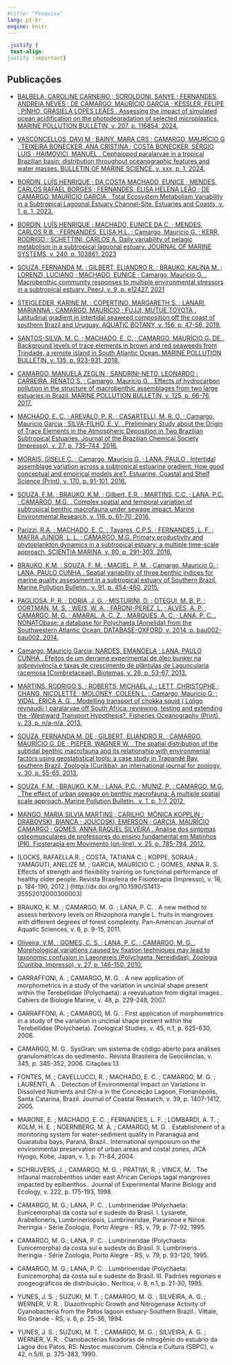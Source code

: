 ---
#title: "Pesquisa"
lang: pt-br
engine: knitr
---

```{css,  echo=FALSE}
.justify {
 text-align:
justify !important}
```

## Publicações

:::{.justify}
- [BALBELA, CAROLINE CARNEIRO ; SOROLDONI, SANYE ; FERNANDES, ANDREIA NEVES ; DE CAMARGO, MAURÍCIO GARCIA ; KESSLER, FELIPE ; PINHO, GRASIELA LOPES LEÃES . Assessing the impact of simulated ocean acidification on the photodegradation of selected microplastics. MARINE POLLUTION BULLETIN, v. 207, p. 116854, 2024.](http://dx.doi.org/10.1016/j.marpolbul.2024.116854)

- [VASCONCELLOS, DAVI M ; BAINY, MARA CRS ; CAMARGO, MAURÍCIO G ; TEIXEIRA BONECKER, ANA CRISTINA ; COSTA BONECKER, SÉRGIO LUIS ; HAIMOVICI, MANUEL . Cephalopod paralarvae in a tropical Brazilian basin: distribution throughout oceanographic features and water masses. BULLETIN OF MARINE SCIENCE, v. xxx, p. 1, 2024.](http://dx.doi.org/10.5343/bms.2023.0171)

- [BORDIN, LUÍS HENRIQUE ; DA COSTA MACHADO, EUNICE ; MENDES, CARLOS RAFAEL BORGES ; FERNANDES, ELISA HELENA LEÃO ; DE CAMARGO, MAURÍCIO GARCIA . Total Ecosystem Metabolism Variability in a Subtropical Lagoonal Estuary Channel-Site. Estuaries and Coasts, v. 1, p. 1, 2023.](http://dx.doi.org/10.1007/s12237-023-01270-2)

- [BORDIN, LUÍS HENRIQUE ; MACHADO, EUNICE DA C. ; MENDES, CARLOS R.B. ; FERNANDES, ELISA H.L. ; Camargo, Maurício G. ; KERR, RODRIGO ; SCHETTINI, CARLOS A. Daily variability of pelagic metabolism in a subtropical lagoonal estuary. JOURNAL OF MARINE SYSTEMS, v. 240, p. 103861. 2023](http://dx.doi.org/10.1016/j.jmarsys.2023.103861)  

- [SOUZA, FERNANDA M. ; GILBERT, ELIANDRO R. ; BRAUKO, KALINA M. ; LORENZI, LUCIANO ; MACHADO, EUNICE ; Camargo, Mauricio G. . Macrobenthic community responses to multiple environmental stressors in a subtropical estuary. PeerJ, v. 9, p. e12427. 2021](http://dx.doi.org/10.7717/peerj.12427)

- [STEIGLEDER, KARINE M. ; COPERTINO, MARGARETH S. ; LANARI, MARIANNA ; CAMARGO, MAURÍCIO ; FUJJI, MUTUE TOYOTA . Latitudinal gradient in intertidal seaweed composition off the coast of southern Brazil and Uruguay. AQUATIC BOTANY, v. 156, p. 47-56, 2019.](http://dx.doi.org/10.1016/j.aquabot.2019.04.003)

- [SANTOS-SILVA, M. C. ; MACHADO, E. C. ; CAMARGO, MAURÍCIO G. DE . Background levels of trace elements in brown and red seaweeds from Trindade, a remote island in South Atlantic Ocean. MARINE POLLUTION BULLETIN, v. 135, p. 923-931, 2018.](https://doi.org/10.1016/j.marpolbul.2018.08.019)

- [CAMARGO, MANUELA ZEGLIN ; SANDRINI-NETO, LEONARDO ; CARREIRA, RENATO S. ; Camargo, Maurício G. . Effects of hydrocarbon pollution in the structure of macrobenthic assemblages from two large estuaries in Brazil. MARINE POLLUTION BULLETIN, v. 125, p. 66-76, 2017.](https://doi.org/10.1016/j.marpolbul.2017.07.074)

- [MACHADO, E. C. ; AREVALO, P. R. ; CASARTELLI, M. R. O. ; Camargo, Mauricio Garcia ; SILVA-FILHO, E. V. . Preliminary Study about the Origin of Trace Elements in the Atmospheric Deposition in Two Brazilian Subtropical Estuaries. Journal of the Brazilian Chemical Society (Impresso), v. 27, p. 735-744, 2016.](http://dx.doi.org/10.5935/0103-5053.20150323)

- [MORAIS, GISELE C. ; Camargo, Maurício G. ; LANA, PAULO . Intertidal assemblage variation across a subtropical estuarine gradient: How good conceptual and empirical models are?. Estuarine, Coastal and Shelf Science (Print), v. 170, p. 91-101, 2016.](http://dx.doi.org/10.1016/j.ecss.2015.12.020)

- [SOUZA, F.M. ; BRAUKO, K.M. ; Gilbert, E.R. ; MARTINS, C.C. ; LANA, P.C. ; CAMARGO, M.G. . Complex spatial and temporal variation of subtropical benthic macrofauna under sewage impact. Marine Environmental Research, v. 116, p. 61-70, 2016.](http://dx.doi.org/10.1016/j.marenvres.2016.02.008)

- [Parizzi, R.A. ; MACHADO, E. C. ; Tavares, C.P.S. ; FERNANDES, L. F. ; MAFRA JUNIOR, L. L. ; CAMARGO, M.G. Primary productivity and phytoplankton dynamics in a subtropical estuary: a multiple time-scale approach. SCIENTIA MARINA, v. 80, p. 291-303, 2016.](http://dx.doi.org/10.3989/scimar.04358.26A)
- [BRAUKO, K.M. ; SOUZA, F. M. ; MACIEL, P. M. ; Camargo, Mauricio G. ; LANA, PAULO CUNHA . Spatial variability of three benthic indices for marine quality assessment in a subtropical estuary of Southern Brazil. Marine Pollution Bulletin., v. 91, p. 454-460, 2015.](http://dx.doi.org/10.1016/j.marpolbul.2014.10.025)

- [PAGLIOSA, P. R. ; DORIA, J. G. ; MISTURINI, D. ; OTEGUI, M. B. P. ; OORTMAN, M. S. ; WEIS, W. A. ; FARONI-PEREZ, L. ; ALVES, A. P. ; CAMARGO, M. G. ; AMARAL, A. C. Z. ; MARQUES, A. C. ; LANA, P. C. . NONATObase: a database for Polychaeta (Annelida) from the Southwestern Atlantic Ocean. DATABASE-OXFORD, v. 2014, p. bau002-bau002, 2014.](http://dx.doi.org/10.1093/database/bau002)

- [Camargo, Mauricio Garcia; NARDES, EMANOELA ; LANA, PAULO CUNHA . Efeitos de um derrame experimental de óleo bunker na sobrevivência e taxas de crescimento de plântulas de Laguncularia racemosa (Combretaceae). Biotemas, v. 26, p. 53-67, 2013.](http://dx.doi.org/10.5007/2175-7925.2013v26n1p53)

- [MARTINS, RODRIGO S. ; ROBERTS, MICHAEL J. ; LETT, CHRISTOPHE ; CHANG, NICOLETTE ; MOLONEY, COLEEN L. ; Camargo, Maurício G. ; VIDAL, ERICA A. G. . Modelling transport of chokka squid ( Loligo reynaudii ) paralarvae off South Africa: reviewing, testing and extending the -Westward Transport Hypothesis?. Fisheries Oceanography (Print), v. 23, p. n/a-n/a, 2013.](http://dx.doi.org/10.1111/fog.12046)

- [SOUZA, FERNANDA M. DE ; GILBERT, ELIANDRO R. ; CAMARGO, MAURÍCIO G. DE ; PIEPER, WAGNER W. . The spatial distribution of the subtidal benthic macrofauna and its relationship with environmental factors using geostatistical tools: a case study in Trapandé Bay, southern Brazil. Zoologia (Curitiba): an international journal for zoology, v. 30, p. 55-65, 2013.](http://dx.doi.org/10.1590/s1984-46702013000100007)

- [SOUZA, F.M. ; BRAUKO, K.M. ; LANA, P.C. ; MUNIZ, P. ; CAMARGO, M.G. . The effect of urban sewage on benthic macrofauna: A multiple spatial scale approach. Marine Pollution Bulletin., v. 1, p. 1-7, 2012.](http://dx.doi.org/10.1016/j.marpolbul.2012.10.021)

- [MANGO, MARIA SILVIA MARTINS ; CARILHO, MÔNICA KOPPLIN ; DRABOVSKI, BIANCA ; JOUCOSKI, EMERSON ; GARCIA, MAURÍCIO CAMARGO ; GOMES, ANNA RAQUEL SILVEIRA . Análise dos sintomas osteomusculares de professores do ensino fundamental em Matinhos (PR). Fiosterapia em Movimento (on-line), v. 25, p. 785-794, 2012.](http://dx.doi.org/10.1590/S0103-51502012000400011)

- [LOCKS, RAFAELLA R. ; COSTA, TATIANA C. ; KOPPE, SORAIA ; YAMAGUTI, ANELIZE M. ; GARCIA, MAURÍCIO C. ; GOMES, ANNA R. S. Effects of strength and flexibility training on functional performance of healthy older people. Revista Brasileira de Fisioterapia (Impresso), v. 16, p. 184-190, 2012.] (http://dx.doi.org/10.1590/S1413-35552012000300003)


- BRAUKO, K. M. ; CAMARGO, M. G. ; LANA, P. C. . A new method to assess herbivory levels on Rhizophora mangle L. fruits in mangroves with different degrees of forest complexity. Pan-American Journal of Aquatic Sciences, v. 6, p. 9-15, 2011.

- [Oliveira, V.M. ; GOMES, C. S. ; LANA, P. C. ; CAMARGO, M. G. . Morphological variations caused by fixation techniques may lead to taxonomic confusion in Laeonereis (Polychaeta, Nereididae). Zoologia (Curitiba. Impresso), v. 27, p. 146-150, 2010.](http://dx.doi.org/10.1590/s1984-46702010000100022)

- GARRAFFONI, A. ; CAMARGO, M. G. . A new application of morphometrics in a study of the variation in uncinial shape present within the Terebellidae (Polychaeta): a reevaluation from digital images.. Cahiers de Biologie Marine, v. 48, p. 229-248, 2007.

- GARRAFFONI, A. ; CAMARGO, M. G. . First application of morphometrics in a study of the variation in uncinial shape present within the Terebellidae (Polychaeta). Zoological Studies, v. 45, n.1, p. 625-630, 2006.

- CAMARGO, M. G.. SysGran: um sistema de código aberto para análises granulométricas do sedimento.. Revista Brasileira de Geociências, v. 345, p. 345-352, 2006.
Citações:13

- FONTES, M. ; CAVELLUCCI, R. ; MACHADO, E. C. ; CAMARGO, M. G. ; LAURENTI, A. . Detection of Environmental Impact on Variations in Dissolved Nutrients and Chl-a in the Conceição Lagoon, Florianópolis, Santa Catarina, Brazil. Journal of Coastal Research, v. 39, p. 1407-1412, 2005.

- MARONE, E. ; MACHADO, E. C. ; FERNANDES, L. F. ; LOMBARDI, A. T. ; KOLM, H. E. ; NOERNBERG, M. A. ; CAMARGO, M. G. . Establishment of a monitoring system for water-sediment quality in Paranaguá and Guaratuba bays, Paraná, Brazil.. International symposium on the environmental preservation of urban areas and costal zones, JICA Hyogo, Kobe, Japan, v. 1, p. 71-84, 2004.

- SCHRIJVERS, J. ; CAMARGO, M. G. ; PRATIWI, R. ; VINCX, M. . The infaunal macrobenthos under east African Ceriops tagal mangroves impacted by epibenthos.. Journal of Experimental Marine Biology and Ecology, v. 222, p. 175-193, 1998.

- CAMARGO, M. G.; LANA, P. C. . Lumbrineridae (Polychaeta: Eunicemorpha) da costa sul e sudeste do Brasil. I. Lysarete, Arabelloneris, Lumbrineriopsis, Lumbrineridae, Paraninoe e Ninoe. Iheringia - Série Zoologia, Porto Alegre - RS, v. 79, p. 77-92, 1995.

- CAMARGO, M. G.; LANA, P. C. . Lumbrineridae (Polychaeta: Eunicemorpha) da costa sul e sudeste do Brasil. II. Lumbrineris.. Iheringia - Série Zoologia, Porto Alegre - RS, v. 79, p. 93-120, 1995.

- CAMARGO, M. G.; LANA, P. C. . Lumbrineridae (Polychaeta: Eunicemorpha) da costa sul e sudeste do Brasil. III. Padrões regionais e zoogeográficos de distribuição.. Nerítica, v. 8, n.1, p. 21-30, 1995.

- YUNES, J. S. ; SUZUKI, M. T. ; CAMARGO, M. G. ; SILVEIRA, A. G. ; WERNER, V. R. . Diazothrophic Growth and Nitrogenase Activity of Cyanobacteria from the Patos lagoon estuary-Southern Brazil.. Vittale, Rio Grande - RS, v. 6, p. 25-36, 1994.

- YUNES, J. S. ; SUZUKI, M. T. ; CAMARGO, M. G. ; SILVEIRA, A. G. ; WERNER, V. R. . Cianobactérias fixadoras de nitrogênio do estuário da Lagoa dos Patos, RS: Nostoc muscorum. Ciência e Cultura (SBPC), v. 42, n.5/6, p. 375-383, 1990.

:::

